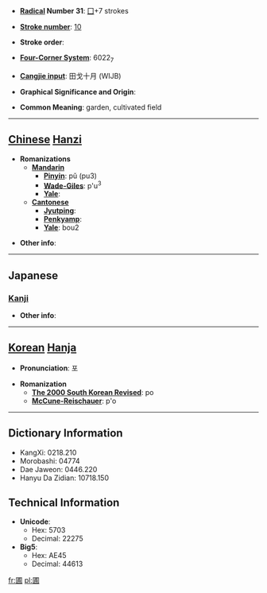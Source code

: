 * '''[[Wiktionary:Chinese radical index| Radical]] Number 31''': [[Wiktionary:Chinese radical index 囗|囗]]+7 strokes

* '''[[Wiktionary:Chinese total strokes index|Stroke number]]''': [[Wiktionary:Chinese total strokes index 10|10]]

* '''Stroke order''': 

* '''[[Wiktionary:Chinese four corner index|Four-Corner System]]''': 6022<sub>7</sub>

* '''[[Wiktionary:Chinese Cangjie index|Cangjie input]]''': 田戈十月 (WIJB)

* '''Graphical Significance and Origin''': 

* '''Common Meaning''': garden, cultivated field

----

== [[Chinese]] [[Hanzi]] ==

* '''Romanizations'''
** '''[[Mandarin]]'''
*** '''[[Pinyin]]''': pǔ (pu3)
*** '''[[Wade-Giles]]''': p'u<sup>3</sup>
*** '''[[Yale]]''': 
** '''[[Cantonese]]'''
*** '''[[Jyutping]]''':
*** '''[[Penkyamp]]''': 
*** '''[[Yale]]''': bou2

* '''Other info''': 

----

==Japanese==
===[[Kanji]]===
{{kanji|on readings=[[ほ]] (ho)|kun readings=[[はたけ]] (hatake)}}

* '''Other info''':  

----

== [[Korean]] [[Hanja]] ==

* '''Pronunciation''': 포

* '''Romanization'''
** '''[[The 2000 South Korean Revised Romanization|The 2000 South Korean Revised]]''': po
** '''[[McCune-Reischauer]]''': p'o

----

== Dictionary Information ==

* KangXi: 0218.210
* Morobashi: 04774
* Dae Jaweon: 0446.220
* Hanyu Da Zidian: 10718.150

== Technical Information ==

* '''Unicode''':
** Hex: 5703
** Decimal: 22275
* '''Big5''':
** Hex: AE45
** Decimal: 44613

[[fr:圃]]
[[pl:圃]]